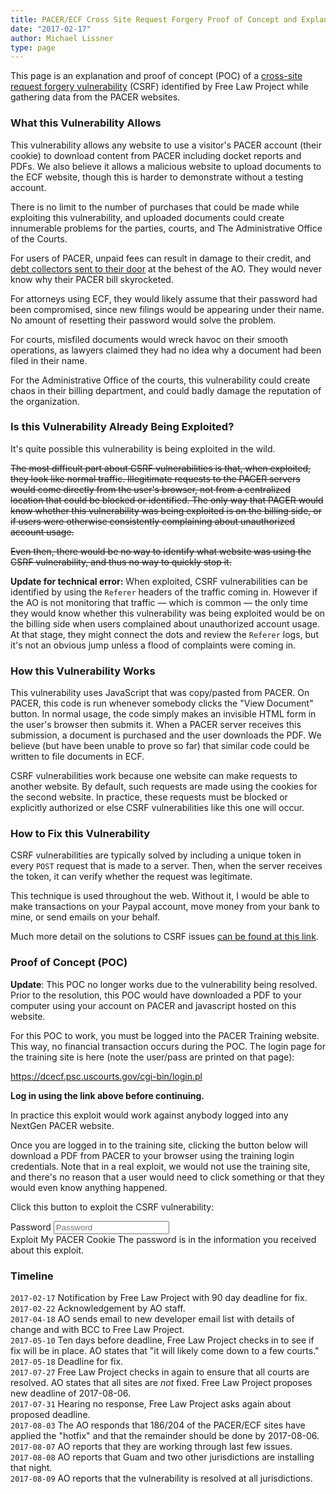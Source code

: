 ```yaml
---
title: PACER/ECF Cross Site Request Forgery Proof of Concept and Explanation
date: "2017-02-17"
author: Michael Lissner
type: page
---
```



This page is an explanation and proof of concept (POC) of a [cross-site request forgery vulnerability][csrf] (CSRF) identified by Free Law Project while gathering data from the PACER websites.


### What this Vulnerability Allows

This vulnerability allows any website to use a visitor's PACER account (their cookie) to download content from PACER including docket reports and PDFs. We also believe it allows a malicious website to upload documents to the ECF website, though this is harder to demonstrate without a testing account. 

There is no limit to the number of purchases that could be made while exploiting this vulnerability, and uploaded documents could create innumerable problems for the parties, courts, and The Administrative Office of the Courts. 
  
For users of PACER, unpaid fees can result in damage to their credit, and [debt collectors sent to their door][debt] at the behest of the AO. They would never know why their PACER bill skyrocketed.

For attorneys using ECF, they would likely assume that their password had been compromised, since new filings would be appearing under their name. No amount of resetting their password would solve the problem.

For courts, misfiled documents would wreck havoc on their smooth operations, as lawyers claimed they had no idea why a document had been filed in their name.

For the Administrative Office of the courts, this vulnerability could create chaos in their billing department, and could badly damage the reputation of the organization.

[debt]: https://www.pacer.gov/psc/faq.html#HC_GP23


### Is this Vulnerability Already Being Exploited?

It's quite possible this vulnerability is being exploited in the wild.

<del>The most difficult part about CSRF vulnerabilities is that, when exploited, they look like normal traffic. Illegitimate requests to the PACER servers would come directly from the user's browser, not from a centralized location that could be blocked or identified. The only way that PACER would know whether this vulnerability was being exploited is on the billing side, or if users were otherwise consistently complaining about unauthorized account usage.</del>

<del>Even then, there would be no way to identify what website was using the CSRF vulnerability, and thus no way to quickly stop it.</del>

**Update for technical error:** When exploited, CSRF vulnerabilities can be identified by using the `Referer` headers of the traffic coming in. However if the AO is not monitoring that traffic — which is common — the only time they would know whether this vulnerability was being exploited would be on the billing side when users complained about unauthorized account usage. At that stage, they might connect the dots and review the `Referer` logs, but it's not an obvious jump unless a flood of complaints were coming in.


### How this Vulnerability Works

This vulnerability uses JavaScript that was copy/pasted from PACER. On PACER, this code is run whenever somebody clicks the "View Document" button. In normal usage, the code simply makes an invisible HTML form in the user's browser then submits it. When a PACER server receives this submission, a document is purchased and the user downloads the PDF. We believe (but have been unable to prove so far) that similar code could be written to file documents in ECF. 

CSRF vulnerabilities work because one website can make requests to another website. By default, such requests are made using the cookies for the second website. In practice, these requests must be blocked or explicitly authorized or else CSRF vulnerabilities like this one will occur. 


### How to Fix this Vulnerability

CSRF vulnerabilities are typically solved by including a unique token in every `POST` request that is made to a server. Then, when the server receives the token, it can verify whether the request was legitimate. 

This technique is used throughout the web. Without it, I would be able to make transactions on your Paypal account, move money from your bank to mine, or send emails on your behalf.
 
Much more detail on the solutions to CSRF issues [can be found at this link][csrf].


[csrf]: https://www.owasp.org/index.php/Cross-Site_Request_Forgery_(CSRF)_Prevention_Cheat_Sheet


### Proof of Concept (POC)

<p className="bg-danger alert">
    <strong>Update</strong>: This POC no longer works due to the vulnerability being resolved. Prior to the resolution, this POC would have downloaded a PDF to your computer using your account on PACER and javascript hosted on this website.
</p>



For this POC to work, you must be logged into the PACER Training website. This way, no financial transaction occurs during the POC. The login page for the training site is here (note the user/pass are printed on that page):

<p><a href="https://dcecf.psc.uscourts.gov/cgi-bin/login.pl" target="_blank">https://dcecf.psc.uscourts.gov/cgi-bin/login.pl</a></p>

**Log in using the link above before continuing.**

In practice this exploit would work against anybody logged into any NextGen PACER website. 
 
Once you are logged in to the training site, clicking the button below will download a PDF from PACER to your browser using the training login credentials. Note that in a real exploit, we would not use the training site, and there's no reason that a user would need to click something or that they would even know anything happened.

Click this button to exploit the CSRF vulnerability:

<form className="form-inline" id="exploit-form">
  <div className="form-group">
    <label className="sr-only" for="password">Password</label>
    <input type="password" className="form-control" id="password" placeholder="Password"/>
  </div>
  <PurpleButton>Exploit My PACER Cookie</PurpleButton>
  <span id="helpBlock" className="help-block">The password is in the information you received about this exploit.</span>
</form>

<script type="text/javascript" src="/js/pacer-exploit.js"></script>


### Timeline

`2017-02-17` Notification by Free Law Project with 90 day deadline for fix.  
`2017-02-22` Acknowledgement by AO staff.  
`2017-04-18` AO sends email to new developer email list with details of change and with BCC to Free Law Project.  
`2017-05-10` Ten days before deadline, Free Law Project checks in to see if fix will be in place. AO states that "it will likely come down to a few courts."  
`2017-05-18` Deadline for fix.  
`2017-07-27` Free Law Project checks in again to ensure that all courts are resolved. AO states that all sites are *not* fixed. Free Law Project proposes new deadline of 2017-08-06.  
`2017-07-31` Hearing no response, Free Law Project asks again about proposed deadline.  
`2017-08-03` The AO responds that 186/204 of the PACER/ECF sites have applied the "hotfix" and that the remainder should be done by 2017-08-06.  
`2017-08-07` AO reports that they are working through last few issues.  
`2017-08-08` AO reports that Guam and two other jurisdictions are installing that night.  
`2017-08-09` AO reports that the vulnerability is resolved at all jurisdictions.
